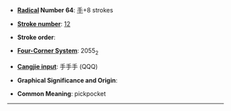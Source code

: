 * '''[[Wiktionary:Chinese radical index| Radical]] Number 64''': [[Wiktionary:Chinese radical index 手|手]]+8 strokes

* '''[[Wiktionary:Chinese total strokes index|Stroke number]]''': [[Wiktionary:Chinese total strokes index 12|12]]

* '''Stroke order''': 

* '''[[Wiktionary:Chinese four corner index|Four-Corner System]]''': 2055<sub>2</sub>

* '''[[Wiktionary:Chinese Cangjie index|Cangjie input]]''': 手手手 (QQQ)

* '''Graphical Significance and Origin''': 

* '''Common Meaning''': pickpocket

----